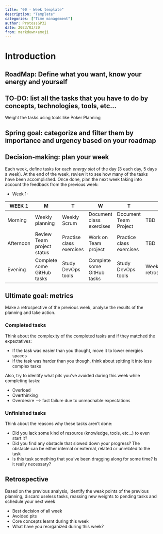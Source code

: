 ```yaml
---
title: "00 - Week template"
description: "Template"
categories: ["Time management"]
author: ProtossGP32
date: 2023/03/20
from: markdown+emoji
---
```

# Introduction

## RoadMap: Define what you want, know your energy and yourself

## TO-DO: list all the tasks that you have to do by concepts, technologies, tools, etc...
Weight the tasks using tools like Poker Planning

## Spring goal: categorize and filter them by importance and urgency based on your roadmap

## Decision-making: plan your week
Each week, define tasks for each _energy slot_ of the day (3 each day, 5 days a week). At the end of the week, review it to see how many of the tasks have been accomplished. Once done, plan the next week taking into account the feedback from the previous week:

- Week 1:

| WEEK 1      	| M                          	| T 	                    | W 	                    | T 	                    | F 	|
|-----------	|---                           	|---	                    |---	                    |---	                    |---	|
| Morning   	| Weekly planning     	        | Weekly Scrum  	        | Document class exercises  | Document Team Project  	| TBD  	|
| Afternoon 	| Review Team project status  	| Practise class exercises  | Work on Team project    	| Practice class exercises  | TBD  	|
| Evening   	| Complete some GitHub tasks  	| Study DevOps tools      	| Complete some GitHub tasks| Study DevOps tools  	    | Weekly retrospective  	|

## Ultimate goal: metrics
Make a retrospective of the previous week, analyse the results of the planning and take action.

### Completed tasks
Think about the complexity of the completed tasks and if they matched the expectatives:

- If the task was easier than you thought, move it to lower energies spaces
- If the task was harder than you though, think about spitting it into less complex tasks

Also, try to identify what pits you've avoided during this week while completing tasks:

- Overload
- Overthinking
- Overdesire --> fast failure due to unreachable expectations

### Unfinished tasks
Think about the reasons why these tasks aren't done:

- Did you lack some kind of resource (knowledge, tools, etc...) to even start it?
- Did you find any obstacle that slowed down your progress? The obstacle can be either internal or external, related or unrelated to the task
- Is this task something that you've been dragging along for some time? Is it really necessary?

## Retrospective
Based on the previous analysis, identify the weak points of the previous planning, discard useless tasks, reassing new weights to pending tasks and schedule your next week

- Best decision of all week
- Avoided pits
- Core concepts learnt during this week
- What have you reorganized during this week?